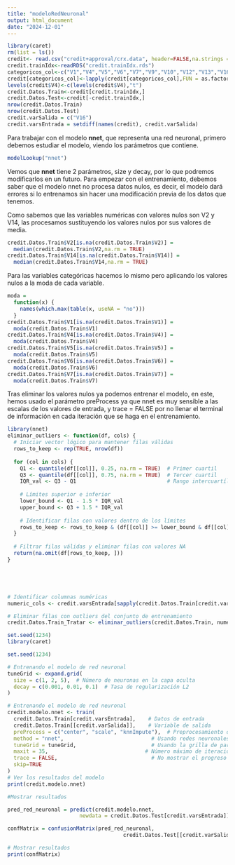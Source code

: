 ```yaml
---
title: "modeloRedNeuronal"
output: html_document
date: "2024-12-01"
---
```

```r
library(caret)
rm(list = ls())
credit<- read.csv("credit+approval/crx.data", header=FALSE,na.strings = "?")
credit.trainIdx<-readRDS("credit.trainIdx.rds")
categoricos_col<-c("V1","V4","V5","V6","V7","V9","V10","V12","V13","V16")
credit[categoricos_col]<-lapply(credit[categoricos_col],FUN = as.factor)
levels(credit$V4)<-c(levels(credit$V4),"t")
credit.Datos.Train<-credit[credit.trainIdx,]
credit.Datos.Test<-credit[-credit.trainIdx,]
nrow(credit.Datos.Train)
nrow(credit.Datos.Test)
credit.varSalida = c("V16")
credit.varsEntrada = setdiff(names(credit), credit.varSalida)
```

Para trabajar con el modelo **nnet**, que representa una red neuronal, 
primero debemos estudiar el modelo, viendo los parámetros que contiene.

```r
modelLookup("nnet")
```

Vemos que **nnet** tiene 2 parámetros, size y decay, por lo que podremos
modificarlos en un futuro.
Para empezar con el entrenamiento, debemos saber que el modelo nnet no procesa 
datos nulos, es decir, el modelo dará errores si lo entrenamos sin hacer una
modificación previa de los datos que tenemos.

Como sabemos que las variables numéricas con valores nulos son V2 y V14, 
las procesamos sustituyendo los valores nulos por sus valores de media.

```r
credit.Datos.Train$V2[is.na(credit.Datos.Train$V2)] =
  median(credit.Datos.Train$V2,na.rm = TRUE)
credit.Datos.Train$V14[is.na(credit.Datos.Train$V14)] =
  median(credit.Datos.Train$V14,na.rm = TRUE)
```

Para las variables categóricas hacemos lo mismo pero aplicando los valores 
nulos a la moda de cada variable.

```r
moda = 
  function(x) {
    names(which.max(table(x, useNA = "no")))  
  }
credit.Datos.Train$V1[is.na(credit.Datos.Train$V1)] = 
  moda(credit.Datos.Train$V1)
credit.Datos.Train$V4[is.na(credit.Datos.Train$V4)] = 
  moda(credit.Datos.Train$V4)
credit.Datos.Train$V5[is.na(credit.Datos.Train$V5)] = 
  moda(credit.Datos.Train$V5)
credit.Datos.Train$V6[is.na(credit.Datos.Train$V6)] = 
  moda(credit.Datos.Train$V6)
credit.Datos.Train$V7[is.na(credit.Datos.Train$V7)] = 
  moda(credit.Datos.Train$V7)
```

Tras eliminar los valores nulos ya podemos entrenar el modelo, en este, hemos
usado el parámetro preProcess ya que nnet es muy sensible a las escalas de 
los valores de entrada, y trace = FALSE por no llenar el terminal de
información en cada iteración que se haga en el entrenamiento.

```r
library(nnet)
eliminar_outliers <- function(df, cols) {
  # Iniciar vector lógico para mantener filas válidas
  rows_to_keep <- rep(TRUE, nrow(df))
  
  for (col in cols) {
    Q1 <- quantile(df[[col]], 0.25, na.rm = TRUE)  # Primer cuartil
    Q3 <- quantile(df[[col]], 0.75, na.rm = TRUE)  # Tercer cuartil
    IQR_val <- Q3 - Q1                             # Rango intercuartílico
    
    # Límites superior e inferior
    lower_bound <- Q1 - 1.5 * IQR_val
    upper_bound <- Q3 + 1.5 * IQR_val
    
    # Identificar filas con valores dentro de los límites
    rows_to_keep <- rows_to_keep & (df[[col]] >= lower_bound & df[[col]] <= upper_bound)
  }
  
  # Filtrar filas válidas y eliminar filas con valores NA
  return(na.omit(df[rows_to_keep, ]))
}





# Identificar columnas numéricas
numeric_cols <- credit.varsEntrada[sapply(credit.Datos.Train[credit.varsEntrada], is.numeric)]

# Eliminar filas con outliers del conjunto de entrenamiento
credit.Datos.Train_Tratar <- eliminar_outliers(credit.Datos.Train, numeric_cols)

set.seed(1234)
library(caret)

set.seed(1234)

# Entrenando el modelo de red neuronal
tuneGrid <- expand.grid(
  size = c(1, 2, 5),  # Número de neuronas en la capa oculta
  decay = c(0.001, 0.01, 0.1)  # Tasa de regularización L2
)

# Entrenando el modelo de red neuronal
credit.modelo.nnet <- train(
  credit.Datos.Train[credit.varsEntrada],    # Datos de entrada
  credit.Datos.Train[[credit.varSalida]],    # Variable de salida
  preProcess = c("center", "scale", "knnImpute"),  # Preprocesamiento de los datos
  method = "nnet",                            # Usando redes neuronales
  tuneGrid = tuneGrid,                        # Usando la grilla de parámetros
  maxit = 35,                               # Número máximo de iteraciones
  trace = FALSE,                              # No mostrar el progreso
  skip=TRUE
)
# Ver los resultados del modelo
print(credit.modelo.nnet)


```
```r

#Mostrar resultados

pred_red_neuronal = predict(credit.modelo.nnet, 
                       newdata = credit.Datos.Test[credit.varsEntrada])

confMatrix = confusionMatrix(pred_red_neuronal, 
                                     credit.Datos.Test[[credit.varSalida]])

# Mostrar resultados
print(confMatrix)

```

